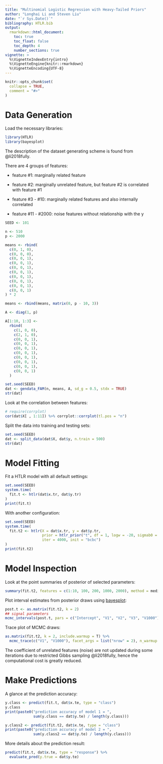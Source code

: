 ```yaml
---
title: "Multinomial Logistic Regression with Heavy-Tailed Priors"
author: "Longhai Li and Steven Liu"
date: "`r Sys.Date()`"
bibliography: HTLR.bib
output:
  rmarkdown::html_document:
    toc: true
    toc_float: false
    toc_depth: 4
    number_sections: true
vignette: >
  %\VignetteIndexEntry{intro}
  %\VignetteEngine{knitr::rmarkdown}
  %\VignetteEncoding{UTF-8}
---
```


```r
knitr::opts_chunk$set(
  collapse = TRUE,
  comment = "#>"
)
```

# Data Generation

Load the necessary libraries:

```r
library(HTLR)
library(bayesplot)
```

The description of the dataset generating scheme is found from @li2018fully.

There are 4 groups of features:

* feature #1: marginally related feature
 
* feature #2: marginally unrelated feature, but feature #2 is correlated with feature #1

* feature #3 - #10: marginally related features and also internally correlated

* feature #11 - #2000: noise features without relationship with the y

```r
SEED <- 101

n <- 510
p <- 2000

means <- rbind(
  c(0, 1, 0),
  c(0, 0, 0),
  c(0, 0, 1),
  c(0, 0, 1),
  c(0, 0, 1),
  c(0, 0, 1),
  c(0, 0, 1),
  c(0, 0, 1),
  c(0, 0, 1),
  c(0, 0, 1)
) * 2

means <- rbind(means, matrix(0, p - 10, 3))

A <- diag(1, p)

A[1:10, 1:3] <-
  rbind(
    c(1, 0, 0),
    c(2, 1, 0),
    c(0, 0, 1),
    c(0, 0, 1),
    c(0, 0, 1),
    c(0, 0, 1),
    c(0, 0, 1),
    c(0, 0, 1),
    c(0, 0, 1),
    c(0, 0, 1)
  )

set.seed(SEED)
dat <- gendata_FAM(n, means, A, sd_g = 0.5, stdx = TRUE)
str(dat)
```

Look at the correlation between features:
```r
# require(corrplot)
cor(dat$X[ , 1:11]) %>% corrplot::corrplot(tl.pos = "n")
```

Split the data into training and testing sets:
```r
set.seed(SEED)
dat <- split_data(dat$X, dat$y, n.train = 500)
str(dat)
```

# Model Fitting

Fit a HTLR model with all default settings:
```r
set.seed(SEED)
system.time(
  fit.t <- htlr(dat$x.tr, dat$y.tr)
)
print(fit.t)
```

With another configuration:
```r
set.seed(SEED)
system.time(
  fit.t2 <- htlr(X = dat$x.tr, y = dat$y.tr, 
                 prior = htlr_prior("t", df = 1, logw = -20, sigmab0 = 1500), 
                 iter = 4000, init = "bcbc")
)
print(fit.t2)
```

# Model Inspection 

Look at the point summaries of posterior of selected parameters:
```r
summary(fit.t2, features = c(1:10, 100, 200, 1000, 2000), method = median)
```

Plot interval estimates from posterior draws using [bayesplot](https://mc-stan.org/bayesplot/index.html):
```r
post.t <- as.matrix(fit.t2, k = 2)
## signal parameters
mcmc_intervals(post.t, pars = c("Intercept", "V1", "V2", "V3", "V1000"))
```

Trace plot of MCMC draws:
```r
as.matrix(fit.t2, k = 2, include.warmup = T) %>%
  mcmc_trace(c("V1", "V1000"), facet_args = list("nrow" = 2), n_warmup = 2000)
```

The coefficient of unrelated features (noise) are not updated during some iterations due to restricted Gibbs sampling @li2018fully, hence the computational cost is greatly reduced.

# Make Predictions

A glance at the prediction accuracy:
```r
y.class <- predict(fit.t, dat$x.te, type = "class")
y.class
print(paste0("prediction accuracy of model 1 = ", 
             sum(y.class == dat$y.te) / length(y.class)))

y.class2 <- predict(fit.t2, dat$x.te, type = "class")
print(paste0("prediction accuracy of model 2 = ", 
             sum(y.class2 == dat$y.te) / length(y.class)))

```

More details about the prediction result: 
```r
predict(fit.t, dat$x.te, type = "response") %>%
  evaluate_pred(y.true = dat$y.te)
```

